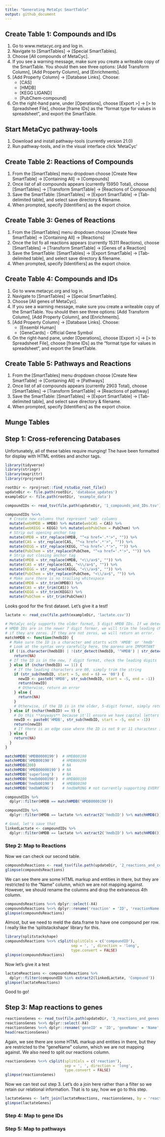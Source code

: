 ```yaml
---
title: "Generating MetaCyc SmartTable"
output: github_document
---
```


## Create Table 1: Compounds and IDs
1. Go to www.metacyc.org and log in.
2. Navigate to [SmartTables] -> [Special SmartTables].
3. Choose [All compounds of MetaCyc].
4. If you see a warning message, make sure you create a writeable copy of the SmartTable. You should then see three options: [Add Transform Column], [Add Property Column], and [Enrichments]. 
5. [Add Property Column] -> [Database Links]. Choose: 
    + [CAS]
    + [HMDB]
    + [KEGG LIGAND]
    + [PubChem-compound]
6. On the right-hand pane, under [Operations], choose [Export >] -> [> to Spreadsheet File], choose [frame IDs] as the "format type for values in spreadsheet", and export the SmartTable. 

## Start MetaCyc pathway-tools
1. Download and install pathway-tools (currently version 21.0)
2. Run pathway-tools, and in the visual interface click 'MetaCyc'

## Create Table 2: Reactions of Compounds
1. From the [SmartTables] menu dropdown choose [Create New SmartTable] -> [Containing All] -> [Compounds]
2. Once list of all compounds appears (currently 15950 Total), choose [SmartTables] -> [Transform SmartTable] -> [Reactions of Compounds]
3. Save the SmartTable: [SmartTables] -> [Export SmartTable] -> [Tab-delimited table], and select save directory & filename. 
4. When prompted, specify [Identifiers] as the export choice. 

## Create Table 3: Genes of Reactions
1. From the [SmartTables] menu dropdown choose [Create New SmartTable] -> [Containing All] -> [Reactions]
2. Once the list fo all reactions appears (currently 15311 Reactions), choose [SmartTables] -> [Transform SmartTable] -> [Genes of a Reaction]
3. Save the SmartTable: [SmartTables] -> [Export SmartTable] -> [Tab-delimited table], and select save directory & filename. 
4. When prompted, specify [Identifiers] as the export choice. 

## Create Table 4: Compounds and IDs
1. Go to www.metacyc.org and log in.
2. Navigate to [SmartTables] -> [Special SmartTables].
3. Choose [All genes of MetaCyc].
4. If you see a warning message, make sure you create a writeable copy of the SmartTable. You should then see three options: [Add Transform Column], [Add Property Column], and [Enrichments]. 
5. [Add Property Column] -> [Database Links]. Choose: 
    + [Ensembl Human]
    + [GeneCards] - Official Gene Symbol
6. On the right-hand pane, under [Operations], choose [Export >] -> [> to Spreadsheet File], choose [frame IDs] as the "format type for values in spreadsheet", and export the SmartTable. 

## Create Table 5: Pathways and Reactions
1. From the [SmartTables] menu dropdown choose [Create New SmartTable] -> [Containing All] -> [Pathways]
2. Once list of all compounds appears (currently 2903 Total), choose [SmartTables] -> [Transform SmartTable] -> [Reactions of pathway]
3. Save the SmartTable: [SmartTables] -> [Export SmartTable] -> [Tab-delimited table], and select save directory & filename. 
4. When prompted, specify [Identifiers] as the export choice. 

## Munge Tables

## Step 1: Cross-referencing Databases

Unfortunately, all of these tables require munging! The have been formatted for display with HTML entities and anchor tags. 
```r
library(tidyverse)
library(stringr)
library(magrittr)
library(rprojroot)

rootDir <- rprojroot::find_rstudio_root_file()
updateDir <- file.path(rootDir, 'database_updates')
exampleDir <- file.path(rootDir, 'example_data')

compoundIDs <- read_tsv(file.path(updateDir, '1_compounds_and_IDs.tsv'))

compoundIDs %<>% 
  # Create new columns that represent 'web' columns
  mutate(webHMDB = HMDB) %>% mutate(webCAS = CAS) %>% 
  mutate(webKEGG = KEGG) %>% mutate(webPubChem = PubChem) %>% 
  # Strip out opening anchor tag
  mutate(HMDB = str_replace(HMDB, "^<a href='.*'>", "")) %>% 
  mutate(CAS = str_replace(CAS, "^<a href='.*'>", "")) %>% 
  mutate(KEGG = str_replace(KEGG, "^<a href='.*'>", "")) %>% 
  mutate(PubChem = str_replace(PubChem, "^<a href='.*'>", "")) %>% 
  # Strip out closing anchor tag
  mutate(HMDB = str_replace(HMDB, "<\\/a>$", "")) %>% 
  mutate(CAS = str_replace(CAS, "<\\/a>$", "")) %>% 
  mutate(KEGG = str_replace(KEGG, "<\\/a>$", "")) %>% 
  mutate(PubChem = str_replace(PubChem, "<\\/a>$", "")) %>% 
  # Make sure there is no trailing whitespace
  mutate(HMDB = str_trim(HMDB)) %>% 
  mutate(CAS = str_trim(CAS)) %>% 
  mutate(KEGG = str_trim(KEGG)) %>% 
  mutate(PubChem = str_trim(PubChem))
```

Looks good for the first dataset. Let's give it a test!
```r
lactate <- read_csv(file.path(exampleDir, 'lactate.csv'))

# MetaCyc only supports the older format, 5 digit HMDB IDs. If we detect your
# HMDB IDs are in the newer 7 digit formar, we will trim the leading characters
# if they are zeros. If they are not zeros, we will return an error.
matchHMDB <- function(hmdbID) {
  # Make sure the ID is a character amd starts with 'HMDB' or 'hmdb'
  # Look at the syntax very carefully here, the parens are IMPORTANT
  if (!is.character(hmdbID) | !(str_detect(hmdbID, '^HMDB') | str_detect(hmdbID, '^hmdb'))) {
    return(NA)
  # If the ID is in the new, 7 digit format, check the leading digits
  } else if (nchar(hmdbID) == 11) {
    # If the leading characters are 00, simply trim the string
    if (str_sub(hmdbID, start = 5, end = 6) == '00') {
      newID <- paste0('HMDB', str_sub(hmdbID, start = -5, end = -1))
      return(newID)
      # Otherwise, return an error
    } else {
      return(NA)
    }
    # Otherwise, if the ID is in the older, 5-digit format, simply return the ID as-is.
  } else if (nchar(hmdbID) == 9) {
    # Do this **anyways** because it'll ensure we have capital letters at the start of the ID
    newID <- paste0('HMDB', str_sub(hmdbID, start = -5, end = -1))
    return(newID)
    # If there is an edge case where the ID is not 9 or 11 charactesr in length(), also return NA
  } else {
    return(NA)
  }
}

matchHMDB('HMDB0000190')  # HMDB00190
matchHMDB('HMDB00190')    # HMDB00190
matchHMDB(200)            # NA
matchHMDB('HMDB00000190') # NA
matchHMDB('superlong')    # NA
matchHMDB('hmdb0000190')  # HMDB00190
matchHMDB('hmdb00190')    # HMDB00190
matchHMDB('hmdbWRONG')    # hmdbWRONG # not currently supporting EVERY edge case

compoundIDs %>% 
  dplyr::filter(HMDB == matchHMDB('HMDB0000190'))

compoundIDs %>% 
  dplyr::filter(HMDB == lactate %>% extract2('hmdbID') %>% matchHMDB())

# Good, let's save that
linkedLactate <- compoundIDs %>% 
  dplyr::filter(HMDB == lactate %>% extract2('hmdbID') %>% matchHMDB())
```

### Step 2: Map to Reactions

Now we can check our second table.
```r
compoundsReactions <- read_tsv(file.path(updateDir, '2_reactions_and_compounds.tsv'))
glimpse(compoundsReactions)
```

We can see there are some HTML markup and entities in there, but they are restricted to the "Name" column, which we are not mapping against. However, we should rename the columns and drop the extraneous 4th column.
```r
compoundsReactions %<>% dplyr::select(-X4)
compoundsReactions %<>% dplyr::rename('reaction' = 'ID', 'reactionName' = 'Name', 'compoundID' = 'Matches')
glimpse(compoundsReactions)
```

Almost, but we need to meld the data.frame to have one compound per row. I really like the 'splitstackshape' library for this.
```r
library(splitstackshape)
compoundsReactions %<>% cSplit(splitCols = c('compoundID'), 
                              sep = ', ', direction = 'long', 
                              type.convert = FALSE)
glimpse(compoundsReactions)
```


Now let's give it a test
```r
lactateReactions <- compoundsReactions %>% 
  dplyr::filter(compoundID %in% extract2(linkedLactate, 'Compound'))
glimpse(lactateReactions)
```


Good to go!

## Step 3: Map reactions to genes
```r
reactionsGenes <- read_tsv(file.path(updateDir, '3_reactions_and_genes.tsv'))
reactionsGenes %<>% dplyr::select(-X4)
reactionsGenes %<>% dplyr::rename('geneID' = 'ID', 'geneName' = 'Name', 'reaction' = 'Matches')
head(reactionsGenes)
```

Again, we see there are some HTML markup and entities in there, but they are restricted to the "geneName" column, which we are not mapping against. We also need to split our reactions column.
```r
reactionsGenes %<>% cSplit(splitCols = c('reaction'), 
                           sep = ', ', direction = 'long', 
                           type.convert = FALSE)
glimpse(reactionsGenes)
```

Now we can test out step 3. Let's do a join here rather than a filter so we retain our relational information. That is to say, how we go to this step. 
```r
lactateGenes <- left_join(lactateReactions, reactionsGenes, by = 'reaction')
glimpse(lactateGenes)
```


### Step 4: Map to gene IDs

### Step 5: Map to pathways

